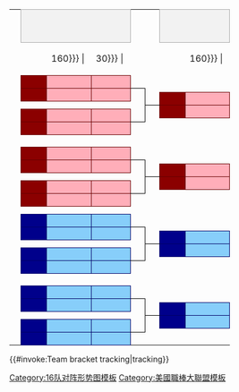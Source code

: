 {| border=0 cellpadding=0 cellspacing=0 style="font-size:90%; margin:1em 2em 1em 1em;"
|-
|&nbsp;
| colspan="3" style="text-align:center; border:1px solid #aaa; background-color:#f2f2f2;" |{{{RD1|外卡系列賽}}}
| colspan="2" |
| colspan="3" style="text-align:center; border:1px solid #aaa; background-color:#f2f2f2;" |{{{RD2|聯盟分區賽}}}
| colspan="2" |
| colspan="3" style="text-align:center; border:1px solid #aaa; background-color:#f2f2f2;" |{{{RD3|聯盟冠軍賽}}}
| colspan="2" |
| colspan="3" style="text-align:center; border:1px solid #aaa; background-color:#f2f2f2;" |{{{RD4|[[世界大賽]]}}}

|-
| width=1 |&nbsp;
| width=30 |&nbsp;
| width={{{team-width|160}}} |&nbsp;
| width={{{score-width|30}}} |&nbsp;
| width=10 |&nbsp;
| width=10 |&nbsp;
| width=30 |&nbsp;
| width={{{team-width|160}}} |&nbsp;
| width={{{score-width|30}}} |&nbsp;
| width=10 |&nbsp;
| width=10 |&nbsp;
| width=30 |&nbsp;
| width={{{team-width|160}}} |&nbsp;
| width={{{score-width|30}}} |&nbsp;
| width=10 |&nbsp;
| width=10 |&nbsp;
| width=30 |&nbsp;
| width={{{team-width|160}}} |&nbsp;
| width={{{score-width|30}}} |&nbsp;

|-
| height="7" |
| style="text-align:center; background-color:#8b0000; border:1px solid #600;" |<span style="color:#ffffff;">{{{RD1-seed1|1}}}</span>
| style="background-color:#ffaeb9; border:1px solid #600; padding-left:0.3em;" |{{{RD1-team1|&nbsp;}}}
| style="text-align:center; background-color:#ffaeb9; border:1px solid #600;" |{{{RD1-score1|&nbsp;}}}
| style="border-width:0 0 1px 0; border-style:solid; border-color:black;" |

|-
| height="7" |
| rowspan="2" style="text-align:center; background-color:#8b0000; border:1px solid #600;" |<span style="color:#ffffff;">{{{RD1-seed2|8}}}</span>
| rowspan="2" style="background-color:#ffaeb9; border:1px solid #600; padding-left:0.3em;" |{{{RD1-team2|&nbsp;}}}
| rowspan="2" style="text-align:center; background-color:#ffaeb9; border:1px solid #600;" |{{{RD1-score2|&nbsp;}}}
| rowspan="6" style="border-width:1px 1px 1px 0; border-style:solid; border-color:black;" |
| style="border-width:0 0 0 1px; border-style:solid; border-color:black;" |

|-
| height="7" |
| rowspan="2" style="border-width:0 0 1px 1px; border-style:solid; border-color:black;" |
| rowspan="2" style="text-align:center; background-color:#8b0000; border:1px solid #600;" |<span style="color:#ffffff;">{{{RD2-seed1|&nbsp;}}}</span>
| rowspan="2" style="background-color:#ffaeb9; border:1px solid #600; padding-left:0.3em;" |{{{RD2-team1|&nbsp;}}}
| rowspan="2" style="text-align:center; border:1px solid #600; background-color:#ffaeb9;" |{{{RD2-score1|&nbsp;}}}
| rowspan="2" style="border-width:0 0 1px 0; border-style:solid; border-color:black;" |

|-
| height="7" |

|-
| height="7" |
| colspan="3" |
| rowspan="2" style="border-width:1px 0 0 1px; border-style:solid; border-color:black;" |
| rowspan="2" style="text-align:center; background-color:#8b0000; border:1px solid #600;" |<span style="color:#ffffff;">{{{RD2-seed2|&nbsp;}}}</span>
| rowspan="2" style="border:1px solid #600; background-color:#ffaeb9; padding-left:0.3em;" |{{{RD2-team2|&nbsp;}}}
| rowspan="2" style="text-align:center; background-color:#ffaeb9; border:1px solid #600;" |{{{RD2-score2|&nbsp;}}}
| rowspan="12" style="border-width:1px 1px 1px 0; border-style:solid; border-color:black;" |
| rowspan="4" style="border-width:0 0 0 1px; border-style:solid; border-color:black;" |

|-
| height="7" |
| rowspan="2" style="text-align:center; background-color:#8b0000; border:1px solid #600;" |<span style="color:#ffffff;">{{{RD1-seed3|4}}}</span>
| rowspan="2" style="background-color:#ffaeb9; border:1px solid #600; padding-left:0.3em;" |{{{RD1-team3|&nbsp;}}}
| rowspan="2" style="text-align:center; background-color:#ffaeb9; border:1px solid #600;" |{{{RD1-score3|&nbsp;}}}

|-
| height="7" |
| style="border-width:0 0 0 1px; border-style:solid; border-color:black;" |

|-
| height="7" |
| rowspan="2" style="text-align:center; background-color:#8b0000; border:1px solid #600;" |<span style="color:#ffffff;">{{{RD1-seed4|5}}}</span>
| rowspan="2" style="background-color:#ffaeb9; border:1px solid #600; padding-left:0.3em;" |{{{RD1-team4|&nbsp;}}}
| rowspan="2" style="text-align:center; background-color:#ffaeb9; border:1px solid #600;" |{{{RD1-score4|&nbsp;}}}
| rowspan="2" style="border-width:1px 0 0 0; border-style:solid; border-color:black;" |

|-
| height="7" |
| colspan="4" |
| rowspan="2" style="border-width:0 0 1px 1px; border-style:solid; border-color:black;" |
| rowspan="2" style="text-align:center; background-color:#8b0000; border:1px solid #600;" |<span style="color:#ffffff;">{{{RD3-seed1|&nbsp;}}}</span>
| rowspan="2" style="border:1px solid #600; background-color:#ffaeb9; padding-left:0.3em;" |{{{RD3-team1|&nbsp;}}}
| rowspan="2" style="text-align:center; border:1px solid #600; background-color:#ffaeb9;" |{{{RD3-score1|&nbsp;}}}
| rowspan="2" style="border-width:0 0 1px 0; border-style:solid; border-color:black;" |

|-
| height="7" |
| rowspan="2" colspan="5" |
| rowspan="2" colspan="3" style="text-align:center;" |{{{group1|[[美國聯盟]]}}}

|-
| height="7" |
| rowspan="2" style="border-width:1px 0 0 1px; border-style:solid; border-color:black;" |
| rowspan="2" style="text-align:center; background-color:#8b0000; border:1px solid #600;" |<span style="color:#ffffff;"> {{{RD3-seed2|&nbsp;}}}</span>
| rowspan="2" style="border:1px solid #600; background-color:#ffaeb9; padding-left:0.3em;" |{{{RD3-team2|&nbsp;}}}
| rowspan="2" style="text-align:center; border:1px solid #600; background-color:#ffaeb9;" |{{{RD3-score2|&nbsp;}}}
| rowspan="24" style="border-width:1px 1px 1px 0; border-style:solid; border-color:black;" |
| rowspan="10" style="border-width:0 0 0 1px; border-style:solid; border-color:black;" |

|-
| height="7" |
| rowspan="2" style="text-align:center; background-color:#8b0000; border:1px solid #600;" |<span style="color:#ffffff;">{{{RD1-seed5|2}}}</span>
| rowspan="2" style="background-color:#ffaeb9; border:1px solid #600; padding-left:0.3em;" |{{{RD1-team5|&nbsp;}}}
| rowspan="2" style="text-align:center; background-color:#ffaeb9; border:1px solid #600;" |{{{RD1-score5|&nbsp;}}}
| rowspan="2" style="border-width:0 0 1px 0; border-style:solid; border-color:black;" |

|-
| height="7" |
| colspan="4" |
| rowspan="4" style="border-width:0 0 0 1px; border-style:solid; border-color:black;" |

|-
| height="7" |
| rowspan="2" style="text-align:center; background-color:#8b0000; border:1px solid #600;" |<span style="color:#ffffff;">{{{RD1-seed6|7}}}</span>
| rowspan="2" style="background-color:#ffaeb9; border:1px solid #600; padding-left:0.3em;" |{{{RD1-team6|&nbsp;}}}
| rowspan="2" style="text-align:center; background-color:#ffaeb9; border:1px solid #600;" |{{{RD1-score6|&nbsp;}}}
| rowspan="6" style="border-width:1px 1px 1px 0; border-style:solid; border-color:black;" |
| style="border-width:0 0 0 1px; border-style:solid; border-color:black;" |

|-
| height="7" |
| rowspan="2" style="border-width:0 0 1px 1px; border-style:solid; border-color:black;" |
| rowspan="2" style="text-align:center; background-color:#8b0000; border:1px solid #600;" |<span style="color:#ffffff;">{{{RD2-seed3|&nbsp;}}}</span>
| rowspan="2" style="border:1px solid #600; background-color:#ffaeb9; padding-left:0.3em;" |{{{RD2-team3|&nbsp;}}}
| rowspan="2" style="text-align:center; border:1px solid #600; background-color:#ffaeb9;" |{{{RD2-score3|&nbsp;}}}

|-
| height="7" |

|-
| height="7" |
| colspan="3" |
| rowspan="2" style="border-width:1px 0 0 1px; border-style:solid; border-color:black;" |
| rowspan="2" style="text-align:center; background-color:#8b0000; border:1px solid #600;" |<span style="color:#ffffff;">{{{RD2-seed4|&nbsp;}}}</span>
| rowspan="2" style="border:1px solid #600; background-color:#ffaeb9; padding-left:0.3em;" |{{{RD2-team4|&nbsp;}}}
| rowspan="2" style="text-align:center; border:1px solid #600; background-color:#ffaeb9;" |{{{RD2-score4|&nbsp;}}}
| rowspan="2" style="border-width:1px 0 0 0; border-style:solid; border-color:black;" |

|-
| height="7" |
| rowspan="2" style="text-align:center; background-color:#8b0000; border:1px solid #600;" |<span style="color:#ffffff;">{{{RD1-seed7|3}}}</span>
| rowspan="2" style="background-color:#ffaeb9; border:1px solid #600; padding-left:0.3em;" |{{{RD1-team7|&nbsp;}}}
| rowspan="2" style="text-align:center; background-color:#ffaeb9; border:1px solid #600;" |{{{RD1-score7|&nbsp;}}}

|-
| height="7" |
| style="border-width:0 0 0 1px; border-style:solid; border-color:black;" |

|-
| height="7" |
| rowspan="2" style="text-align:center; background-color:#8b0000; border:1px solid #600;" |<span style="color:#ffffff;">{{{RD1-seed8|6}}}</span>
| rowspan="2" style="background-color:#ffaeb9; border:1px solid #600; padding-left:0.3em;" |{{{RD1-team8|&nbsp;}}}
| rowspan="2" style="text-align:center; background-color:#ffaeb9; border:1px solid #600;" |{{{RD1-score8|&nbsp;}}}
| rowspan="2" style="border-width:1px 0 0 0; border-style:solid; border-color:black;" |

|-
| height="7" |
| colspan="9" |
| rowspan="2" style="border-width:0 0 1px 1px; border-style:solid; border-color:black;" |
| rowspan="2" style="text-align:center; background-color:#8b0000; border:1px solid #600;" |<span style="color:#ffffff;">{{{RD4-seed1|}}}</span>
| rowspan="2" style="border:1px solid #600; background-color:#ffaeb9; padding-left:0.3em;" |{{{RD4-team1|&nbsp;}}}
| rowspan="2" style="text-align:center; border:1px solid #600; background-color:#ffaeb9;" |{{{RD4-score1|&nbsp;}}}

|-
| height="7" |

|-
| height="7" |
| colspan="13" |
| rowspan="2" style="border-width:1px 0 0 1px; border-style:solid; border-color:black;" |
| rowspan="2" style="text-align:center; background-color:#00008b; border:1px solid #006;" |<span style="color:#ffffff;">{{{RD4-seed2|}}}</span>
| rowspan="2" style="border:1px solid #006; background-color:#87cefa; padding-left:0.3em;" |{{{RD4-team2|&nbsp;}}}
| rowspan="2" style="text-align:center; border:1px solid #006; background-color:#87cefa;" |{{{RD4-score2|&nbsp;}}}

|-
| height="7" |
| rowspan="2" style="text-align:center; background-color:#00008b; border:1px solid #006;" |<span style="color:#ffffff;">{{{RD1-seed9|1}}}</span>
| rowspan="2" style="background-color:#87cefa; border:1px solid #006; padding-left:0.3em;" |{{{RD1-team9|&nbsp;}}}
| rowspan="2" style="text-align:center; background-color:#87cefa; border:1px solid #006;" |{{{RD1-score9|&nbsp;}}}
| rowspan="2" style="border-width:0 0 1px 0; border-style:solid; border-color:black;" |

|-
| height="7" |
| colspan="9" |
| rowspan="10" style="border-width:0 0 0 1px; border-style:solid; border-color:black;" |

|-
| height="7" |
| rowspan="2" style="text-align:center; background-color:#00008b; border:1px solid #006;" |<span style="color:#ffffff;">{{{RD1-seed10|8}}}</span>
| rowspan="2" style="background-color:#87cefa; border:1px solid #006; padding-left:0.3em;" |{{{RD1-team10|&nbsp;}}}
| rowspan="2" style="text-align:center; background-color:#87cefa; border:1px solid #006;" |{{{RD1-score10|&nbsp;}}}
| rowspan="6" style="border-width:1px 1px 1px 0; border-style:solid; border-color:black;" |
| style="border-width:0 0 0 1px; border-style:solid; border-color:black;" |

|-
| height="7" |
| rowspan="2" style="border-width:0 0 1px 1px; border-style:solid; border-color:black;" |
| rowspan="2" style="text-align:center; background-color:#00008b; border:1px solid #006;" |<span style="color:#ffffff;">{{{RD2-seed5|&nbsp;}}}</span>
| rowspan="2" style="background-color:#87cefa; border:1px solid #006; padding-left:0.3em;" |{{{RD2-team5|&nbsp;}}}
| rowspan="2" style="text-align:center; border:1px solid #006; background-color:#87cefa;" |{{{RD2-score5|&nbsp;}}}
| rowspan="2" style="border-width:0 0 1px 0; border-style:solid; border-color:black;" |

|-
| height="7" |

|-
| height="7" |
| colspan="3" |
| rowspan="2" style="border-width:1px 0 0 1px; border-style:solid; border-color:black;" |
| rowspan="2" style="text-align:center; background-color:#00008b; border:1px solid #006;" |<span style="color:#ffffff;">{{{RD2-seed6|&nbsp;}}}</span>
| rowspan="2" style="border:1px solid #006; background-color:#87cefa; padding-left:0.3em;" |{{{RD2-team6|&nbsp;}}}
| rowspan="2" style="text-align:center; background-color:#87cefa; border:1px solid #006;" |{{{RD2-score6|&nbsp;}}}
| rowspan="12" style="border-width:1px 1px 1px 0; border-style:solid; border-color:black;" |
| rowspan="4" style="border-width:0 0 0 1px; border-style:solid; border-color:black;" |

|-
| height="7" |
| rowspan="2" style="text-align:center; background-color:#00008b; border:1px solid #006;" |<span style="color:#ffffff;">{{{RD1-seed11|4}}}</span>
| rowspan="2" style="background-color:#87cefa; border:1px solid #006; padding-left:0.3em;" |{{{RD1-team11|&nbsp;}}}
| rowspan="2" style="text-align:center; background-color:#87cefa; border:1px solid #006;" |{{{RD1-score11|&nbsp;}}}

|-
| height="7" |
| style="border-width:0 0 0 1px; border-style:solid; border-color:black;" |

|-
| height="7" |
| rowspan="2" style="text-align:center; background-color:#00008b; border:1px solid #006;" |<span style="color:#ffffff;">{{{RD1-seed12|5}}}</span>
| rowspan="2" style="background-color:#87cefa; border:1px solid #006; padding-left:0.3em;" |{{{RD1-team12|&nbsp;}}}
| rowspan="2" style="text-align:center; background-color:#87cefa; border:1px solid #006;" |{{{RD1-score12|&nbsp;}}}
| rowspan="2" style="border-width:1px 0 0 0; border-style:solid; border-color:black;" |

|-
| height="7" |
| colspan="4" |
| rowspan="2" style="border-width:0 0 1px 1px; border-style:solid; border-color:black;" |
| rowspan="2" style="text-align:center; background-color:#00008b; border:1px solid #006;" |<span style="color:#ffffff;">{{{RD3-seed3|&nbsp;}}}</span>
| rowspan="2" style="border:1px solid #006; background-color:#87cefa; padding-left:0.3em;" |{{{RD3-team3|&nbsp;}}}
| rowspan="2" style="text-align:center; border:1px solid #006; background-color:#87cefa;" |{{{RD3-score3|&nbsp;}}}

|-
| height="7" |
| rowspan="2" colspan="5" |
| rowspan="2" colspan="3" style="text-align:center;" |{{{group2|[[國家聯盟]]}}}

|-
| height="7" |
| rowspan="2" style="border-width:1px 0 0 1px; border-style:solid; border-color:black;" |
| rowspan="2" style="text-align:center; background-color:#00008b; border:1px solid #006;" |<span style="color:#ffffff;"> {{{RD3-seed4|&nbsp;}}}</span>
| rowspan="2" style="border:1px solid #006; background-color:#87cefa; padding-left:0.3em;" |{{{RD3-team4|&nbsp;}}}
| rowspan="2" style="text-align:center; border:1px solid #006; background-color:#87cefa;" |{{{RD3-score4|&nbsp;}}}
| style="border-width:1px 0 0 0; border-style:solid; border-color:black;" |

|-
| height="7" |
| rowspan="2" style="text-align:center; background-color:#00008b; border:1px solid #006;" |<span style="color:#ffffff;">{{{RD1-seed13|2}}}</span>
| rowspan="2" style="background-color:#87cefa; border:1px solid #006; padding-left:0.3em;" |{{{RD1-team13|&nbsp;}}}
| rowspan="2" style="text-align:center; background-color:#87cefa; border:1px solid #006;" |{{{RD1-score13|&nbsp;}}}
| rowspan="2" style="border-width:0 0 1px 0; border-style:solid; border-color:black;" |

|-
| height="7" |
| colspan="5" |
| rowspan="4" style="border-width:0 0 0 1px; border-style:solid; border-color:black;" |

|-
| height="7" |
| rowspan="2" style="text-align:center; background-color:#00008b; border:1px solid #006;" |<span style="color:#ffffff;">{{{RD1-seed14|7}}}</span>
| rowspan="2" style="background-color:#87cefa; border:1px solid #006; padding-left:0.3em;" |{{{RD1-team14|&nbsp;}}}
| rowspan="2" style="text-align:center; background-color:#87cefa; border:1px solid #006;" |{{{RD1-score14|&nbsp;}}}
| rowspan="6" style="border-width:1px 1px 1px 0; border-style:solid; border-color:black;" |
| style="border-width:0 0 0 1px; border-style:solid; border-color:black;" |

|-
| height="7" |
| rowspan="2" style="border-width:0 0 1px 1px; border-style:solid; border-color:black;" |
| rowspan="2" style="text-align:center; background-color:#00008b; border:1px solid #006;" |<span style="color:#ffffff;">{{{RD2-seed7|&nbsp;}}}</span>
| rowspan="2" style="border:1px solid #006; background-color:#87cefa; padding-left:0.3em;" |{{{RD2-team7|&nbsp;}}}
| rowspan="2" style="text-align:center; border:1px solid #006; background-color:#87cefa;" |{{{RD2-score7|&nbsp;}}}

|-
| height="7" |
| rowspan="2" colspan="4" |

|-
| height="7" |
| rowspan="2" style="border-width:1px 0 0 1px; border-style:solid; border-color:black;" |
| rowspan="2" style="text-align:center; background-color:#00008b; border:1px solid #006;" |<span style="color:#ffffff;">{{{RD2-seed8|&nbsp;}}}</span>
| rowspan="2" style="border:1px solid #006; background-color:#87cefa; padding-left:0.3em;" |{{{RD2-team8|&nbsp;}}}
| rowspan="2" style="text-align:center; border:1px solid #006; background-color:#87cefa;" |{{{RD2-score8|&nbsp;}}}
| rowspan="2" style="border-width:1px 0 0 0; border-style:solid; border-color:black;" |

|-
| height="7" |
| rowspan="2" style="text-align:center; background-color:#00008b; border:1px solid #006;" |<span style="color:#ffffff;">{{{RD1-seed15|3}}}</span>
| rowspan="2" style="background-color:#87cefa; border:1px solid #006; padding-left:0.3em;" |{{{RD1-team15|&nbsp;}}}
| rowspan="2" style="text-align:center; background-color:#87cefa; border:1px solid #006;" |{{{RD1-score15|&nbsp;}}}

|-
| height="7" |
| style="border-width:0 0 0 1px; border-style:solid; border-color:black;" |

|-
| height="7" |
| style="text-align:center; background-color:#00008b; border:1px solid #006;" |<span style="color:#ffffff;">{{{RD1-seed16|6}}}</span>
| style="background-color:#87cefa; border:1px solid #006; padding-left:0.3em;" |{{{RD1-team16|&nbsp;}}}
| style="text-align:center; background-color:#87cefa; border:1px solid #006;" |{{{RD1-score16|&nbsp;}}}
| style="border-width:1px 0 0 0; border-style:solid; border-color:black;" |

|}{{#invoke:Team bracket tracking|tracking}}<noinclude>
{{documentation}}
[[Category:16队对阵形势图模板]]
[[Category:美國職棒大聯盟模板]]
</noinclude>